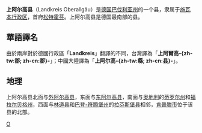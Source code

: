 {{noteTA
|T=zh-tw:上阿爾高郡; zh-cn:上阿尔高县;
|2=zh-tw:邦; zh-cn:联邦州;
|3=zh-tw:邦; zh-cn:州;
|4=zh-tw:郡; zh-cn:县;
|5=zh-tw:平方公里; zh-cn:平方千米;
|6=zh-tw:巴登-符登堡; zh-cn:巴登-符腾堡;
}}
{{德国县级行政单位
| 县徽图 = Image:Wappen Landkreis Oberallgaeu.png
| 在德国内的位置图 = Image:Lage des Landkreises Oberallgäu in Deutschland.PNG
| 所属联邦州 = 巴伐利亚州
| 所属行政区 = 施瓦本行政区
| 首府 = 松特霍芬
| 面积 = 1527.97
| 人口 = 152,672
| 统计时间 = 2015年12月31日
| 人口密度 = 100
| 汽车牌号 = OA
| 下设城镇 = 2个市、26个镇
| 政府地址 = Oberallgäuer Platz 2<br />87527 Sonthofen
| 政府网站 = www.oberallgaeu.org
| 在州内的位置图 = Image:Bavaria_oa.png
|}}

'''上阿尔高县'''（Landkreis Oberallgäu）是[[德国|德国]][[巴伐利亚州|巴伐利亚州]]的一个县，隶属于[[施瓦本行政区|施瓦本行政区]]，首府[[松特霍芬|松特霍芬]]。上阿尔高县是德国最南部的县。

== 華語譯名 ==
由於兩岸對於德國行政區「'''Landkreis'''」翻譯的不同，台灣譯為「'''上阿爾高-{zh-tw:郡; zh-cn:郡}-'''」；中國大陸譯為「'''上阿尔高-{zh-tw:縣; zh-cn:县}-'''」。

== 地理 ==
上阿尔高县北面与[[外阿尔高县|外阿尔高县]]，东面与[[东阿尔高县|东阿尔高县]]，南面与[[奥地利|奥地利]]的[[蒂罗尔州|蒂罗尔州]]和[[福拉尔贝格州|福拉尔贝格州]]，西面与[[林道县|林道县]]和[[巴登-符腾堡州|巴登-符腾堡州]]的[[拉芬斯堡县|拉芬斯堡县]]相邻，[[肯普滕|肯普滕市]]位于该县的北部。

{{巴伐利亚州行政区划}}
{{Authority control}}

[[Category:巴伐利亚州行政区划|O]]